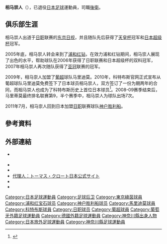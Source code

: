 {{Football player infobox| 
| playername= 相马崇人
| image    = 
| fullname = 相马崇人
| englishfullname = Takahito Soma
| nickname    = 
| height      = {{height|meters=1.76}}
| dateofbirth = {{birth date and age|1981|12|10}}
| cityofbirth = [[神奈川縣|神奈川縣]][[川崎市|川崎市]]
| countryofbirth = {{JPN}}
| clubnumber = 
| currentclub  = 已退役
| position = [[後衛_(足球)|後衛]]
| youthyears1 = 1994–1999
| youthclubs1 = [[東京綠茵|川崎讀賣]]
| youthyears2 = 2000–2002
| youthclubs2 = [[國士館大學|國士館大學]]
| years1 = 2003–2005
| clubs1 = [[東京綠茵|東京日視]]
| caps1 = 40
| goals1 = 2
| years2 = 2006–2008
| clubs2 = [[浦和紅鑽|浦和紅鑽]]
| caps2 = 58
| goals2 = 4
| years3 = 2009–2010
| clubs3 = [[馬里迪莫體育會|馬里迪莫]]
| caps3 = 27
| goals3 = 2
| years4 = 2010–2011
| clubs4 = [[科特布斯足球俱樂部|科特布斯]]
| caps4 = 21
| goals4 = 1
| years5 = 2011–2016
| clubs5 = [[神戶勝利船|神戶勝利船]]
| caps5 = 114
| goals5 = 6
| nationalyears =
| nationalteam = 
| nationalcaps = 
| nationalgoals = 
| pcupdate = 2016年11月10日
| ntupdate = 
}}
'''相马崇人'''（{{bd|1981年|12月10日||}}），已退役[[日本|日本]][[足球|足球]]運動員，司職[[後衛|後衛]]。

==俱乐部生涯==
相马崇人出道于[[日职|日职]]联赛的[[东京绿茵|东京日视]]，并且随队先后获得了[[天皇杯|天皇杯]]冠军和[[日本超级杯|日本超级杯]]冠军。

2005年底，相马崇人转会来到了[[浦和红钻|浦和红钻]]，在效力浦和红钻期间，相马崇人展现了出色的水平，帮助球队在2006年获得了日职联赛和日本超级杯的双料冠军，2007年相马崇人再次随队获得了[[亚冠|亚冠]]联赛的冠军。

2009年，相马崇人加盟了[[葡超|葡超]]球队马里迪莫。2010年，科特布斯官网正式宣布从葡超球队马里迪莫免费签下了日本球员相马崇人，双方签订了一份为期两年的合同，而相马崇人也成为了科特布斯历史上首位日本球员<ref>{{Cite web|title=Takahito Soma kommt|language=德语|date=2010-06-21|accessdate=2010-06-21|publisher=[[科特布斯足球俱乐部|科特布斯]]|url=http://www.fcenergie.de/news/news.php?ID=5906|deadurl=yes|archiveurl=https://web.archive.org/web/20100726013144/http://www.fcenergie.de/news/news.php?ID=5906|archivedate=2010-07-26}}</ref>。2008-09赛季结束后，马里蒂莫最终排名联赛第9，半个赛季中，相马崇人为球队出场7次。

2011年7月，相马崇人回到日本加盟[[日职|日职]]联赛球队[[神户胜利船|神户胜利船]]。

==參考資料==
{{reflist}}

==外部連結==
* {{FIFA player|289021}} {{en icon}}
* {{Official website|http://www.vissel-kobe.co.jp/profile/2014/player_03.html|name=ヴィッセル神戸による公式プロフィール}}
* {{Ameba ブログ|somatakahito|Vida Del Football}} 
* [https://web.archive.org/web/20110122151803/http://fussball.jp/column.html 代理人：トーマス・クロート日本公式サイト]
*{{Soccerway}}
*{{J.League player|3165}}

[[Category:日本足球運動員|Category:日本足球運動員]]
[[Category:足球后卫|Category:足球后卫]]
[[Category:東京綠茵球員|Category:東京綠茵球員]]
[[Category:浦和红宝石球员|Category:浦和红宝石球员]]
[[Category:神户胜利船球员|Category:神户胜利船球员]]
[[Category:馬里迪莫球員|Category:馬里迪莫球員]]
[[Category:科特布斯球員|Category:科特布斯球員]]
[[Category:日职球员|Category:日职球员]]
[[Category:葡超球員|Category:葡超球員]]
[[Category:葡萄牙外籍足球運動員|Category:葡萄牙外籍足球運動員]]
[[Category:德國外籍足球運動員|Category:德國外籍足球運動員]]
[[Category:神奈川縣出身人物|Category:神奈川縣出身人物]]
[[Category:日本旅外足球運動員|Category:日本旅外足球運動員]]
[[Category:神奈川縣足球運動員|Category:神奈川縣足球運動員]]
